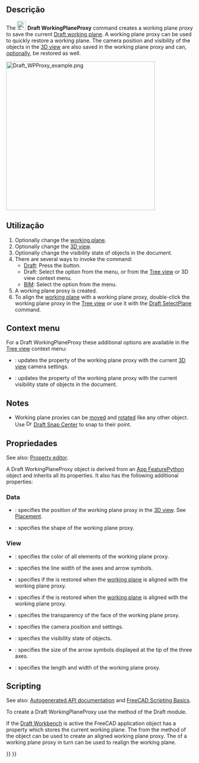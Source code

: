 <languages/>

<div class="mw-translate-fuzzy">
{{Docnav
|[[Draft_Layer/pt-br|Camada]]
|[[Draft_ToggleDisplayMode/pt-br|Modo de exibição comutável]]
|[[Draft_Workbench/pt-br|Draft]]
|IconL=Draft Layer.svg
|IconR=Draft_ToggleDisplayMode.svg
|IconC=Workbench_Draft.svg
}}
</div>

{{GuiCommand
|Name=Draft WorkingPlaneProxy
|MenuLocation=Utilities → Create working plane proxy<br>Utils → Create working plane proxy
|Workbenches=[[Draft_Workbench|Draft]], [[BIM_Workbench|BIM]]
|SeeAlso=[[Draft_SelectPlane|Draft SelectPlane]]
}}

<span id="Description"></span>
==Descrição== 

The [[Image:Draft_WorkingPlaneProxy.svg|24px]] '''Draft WorkingPlaneProxy''' command creates a working plane proxy to save the current [[Draft_SelectPlane|Draft working plane]]. A working plane proxy can be used to quickly restore a working plane. The camera position and visibility of the objects in the [[3D_view|3D view]] are also saved in the working plane proxy and can, [[#Properties|optionally]], be restored as well.

[[Image:Draft WPProxy example.png|400px]]
{{Caption|Three working plane proxies showing different orientations and offsets}}

<span id="Usage"></span>
==Utilização== 

# Optionally change the [[Draft_SelectPlane|working plane]].
# Optionally change the [[3D_view|3D view]].
# Optionally change the visibility state of objects in the document.
# There are several ways to invoke the command:
#* [[Draft_Workbench|Draft]]: Press the {{Button|[[Image:Draft_WorkingPlaneProxy.svg|16px]] [[Draft_WorkingPlaneProxy|Create working plane proxy]]}} button.
#* Draft: Select the {{MenuCommand|Utilities → [[Image:Draft_WorkingPlaneProxy.svg|16px]] Create working plane proxy}} option from the menu, or from the [[Tree_view|Tree view]] or 3D view context menu.
#* [[BIM_Workbench|BIM]]: Select the {{MenuCommand|Utils → [[Image:Draft_WorkingPlaneProxy.svg|16px]] Create working plane proxy}} option from the menu.
# A working plane proxy is created.
# To align the [[Draft_SelectPlane|working plane]] with a working plane proxy, double-click the working plane proxy in the [[Tree_view|Tree view]] or use it with the [[Draft_SelectPlane|Draft SelectPlane]] command.

== Context menu ==

For a Draft WorkingPlaneProxy these additional options are available in the [[Tree_view|Tree view]] context menu:

* {{MenuCommand|[[Image:Draft_SelectPlane.svg|16px]] Write camera position}}: updates the {{PropertyView|View Data}} property of the working plane proxy with the current [[3D_view|3D view]] camera settings.
* {{MenuCommand|[[Image:Draft_SelectPlane.svg|16px]] Write objects state}}: updates the {{PropertyView|Visibility Map}} property of the working plane proxy with the current visibility state of objects in the document.

==Notes==

* Working plane proxies can be [[Draft_Move|moved]] and [[Draft_Rotate|rotated]] like any other object. Use [[Image:Draft_Snap_Center.svg|16px]] [[Draft_Snap_Center|Draft Snap Center]] to snap to their {{PropertyData|Placement}} point.

<span id="Properties"></span>
==Propriedades==

See also: [[Property_editor|Property editor]].

A Draft WorkingPlaneProxy object is derived from an [[App_FeaturePython|App FeaturePython]] object and inherits all its properties. It also has the following additional properties:

=== Data ===

{{TitleProperty|Base}}

* {{PropertyData|Placement|Placement}}: specifies the position of the working plane proxy in the [[3D_view|3D view]]. See [[Placement|Placement]].
* {{PropertyData|Shape|Shape|Hidden}}: specifies the shape of the working plane proxy.

=== View ===

{{TitleProperty|Base}}

* {{PropertyView|Line Color|Color}}: specifies the color of all elements of the working plane proxy.
* {{PropertyView|Line Width|Float}}: specifies the line width of the axes and arrow symbols.
* {{PropertyView|Restore State|Bool}}: specifies if the {{PropertyView|Visibility Map}} is restored when the [[Draft_SelectPlane|working plane]] is aligned with the working plane proxy.
* {{PropertyView|Restore View|Bool}}: specifies if the {{PropertyView|View Data}} is restored when the [[Draft_SelectPlane|working plane]] is aligned with the working plane proxy.
* {{PropertyView|Transparency|Percent}}: specifies the transparency of the face of the working plane proxy.
* {{PropertyView|View Data|FloatList}}: specifies the camera position and settings.
* {{PropertyView|Visibility Map|Map|Hidden}}: specifies the visibility state of objects.

{{TitleProperty|Draft}}

* {{PropertyView|Arrow Size|Length}}: specifies the size of the arrow symbols displayed at the tip of the three axes.
* {{PropertyView|Display Size|Length}}: specifies the length and width of the working plane proxy.

==Scripting==

See also: [https://freecad.github.io/SourceDoc/ Autogenerated API documentation] and [[FreeCAD_Scripting_Basics|FreeCAD Scripting Basics]].

To create a Draft WorkingPlaneProxy use the {{incode|make_workingplaneproxy}} method of the Draft module.

If the [[Draft_Workbench|Draft Workbench]] is active the FreeCAD application object has a {{incode|DraftWorkingPlane}} property which stores the current working plane. The {{Incode|Placement}} from the {{Incode|getPlacement}} method of the {{incode|DraftWorkingPlane}} object can be used to create an aligned working plane proxy. The {{Incode|Placement}} of a working plane proxy in turn can be used to realign the working plane.

{{Code|code=
# This code only works if the Draft Workbench is active!

import FreeCAD as App
import FreeCADGui as Gui
import Draft

doc = App.newDocument()

workplane = App.DraftWorkingPlane
place = workplane.getPlacement()

proxy = Draft.make_workingplaneproxy(place)
proxy.ViewObject.DisplaySize = 3000
proxy.ViewObject.ArrowSize = 200

axis2 = App.Vector(1, 1, 1)
point2 = App.Vector(3000, 0, 0)
place2 = App.Placement(point2, App.Rotation(axis2, 90))

proxy2 = Draft.make_workingplaneproxy(place2)
proxy2.ViewObject.DisplaySize = 3000
proxy2.ViewObject.ArrowSize = 200

workplane.setFromPlacement(proxy2.Placement, rebase=True)
Gui.Snapper.setGrid()

doc.recompute()
}}


<div class="mw-translate-fuzzy">
{{Docnav
|[[Draft_ToggleGrid/pt-br|Camada]]
|[[Draft_ToggleDisplayMode/pt-br|Modo de exibição comutável]]
|[[Draft_Workbench/pt-br|Draft]]
|IconL=Draft_AutoGroup.svg
|IconR=Draft_AddConstruction.svg
|IconC=Workbench_Draft.svg
}}
</div>

{{Draft Tools navi{{#translation:}}}}
{{Userdocnavi{{#translation:}}}}